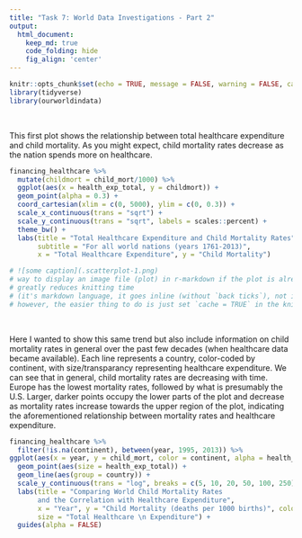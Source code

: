 ```yaml
---
title: "Task 7: World Data Investigations - Part 2"
output:
  html_document:  
    keep_md: true
    code_folding: hide
    fig_align: 'center'
---
```



```r
knitr::opts_chunk$set(echo = TRUE, message = FALSE, warning = FALSE, cache = TRUE, fig.width = 10)
library(tidyverse)
library(ourworldindata)
```


\


This first plot shows the relationship between total healthcare expenditure and child mortality. As you might expect, child mortality rates decrease as the nation spends more on healthcare.


```r
financing_healthcare %>%
  mutate(childmort = child_mort/1000) %>%
  ggplot(aes(x = health_exp_total, y = childmort)) +
  geom_point(alpha = 0.3) +
  coord_cartesian(xlim = c(0, 5000), ylim = c(0, 0.3)) +
  scale_x_continuous(trans = "sqrt") +
  scale_y_continuous(trans = "sqrt", labels = scales::percent) +
  theme_bw() +
  labs(title = "Total Healthcare Expenditure and Child Mortality Rates",
       subtitle = "For all world nations (years 1761-2013)",
       x = "Total Healthcare Expenditure", y = "Child Mortality")
```

```r
# ![some caption](.scatterplot-1.png)
# way to display an image file (plot) in r-markdown if the plot is already saved
# greatly reduces knitting time
# (it's markdown language, it goes inline (without `back ticks`), not in an r chunk)
# however, the easier thing to do is just set `cache = TRUE` in the knitr chunk options
```


\


Here I wanted to show this same trend but also include information on child mortality rates in general over the past few decades (when healthcare data became available). Each line represents a country, color-coded by continent, with size/transparancy representing healthcare expenditure. We can see that in general, child mortality rates are decreasing with time. Europe has the lowest mortality rates, followed by what is presumably the U.S. Larger, darker points occupy the lower parts of the plot and decrease as mortality rates increase towards the upper region of the plot, indicating the aforementioned relationship between mortality rates and healthcare expenditure. 


```r
financing_healthcare %>%
  filter(!is.na(continent), between(year, 1995, 2013)) %>%
ggplot(aes(x = year, y = child_mort, color = continent, alpha = health_exp_total)) +
  geom_point(aes(size = health_exp_total)) +
  geom_line(aes(group = country)) +
  scale_y_continuous(trans = "log", breaks = c(5, 10, 20, 50, 100, 250)) +
  labs(title = "Comparing World Child Mortality Rates 
       and the Correlation with Healthcare Expenditure",
       x = "Year", y = "Child Mortality (deaths per 1000 births)", color = "Continent", 
       size = "Total Healthcare \n Expenditure") +
  guides(alpha = FALSE)
```


\

